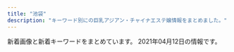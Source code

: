 ```yaml
---
title: "池袋"
description: "キーワード別にの巨乳アジアン・チャイナエステ嬢情報をまとめました。"
---
```


新着画像と新着キーワードをまとめています。
2021年04月12日の情報です。

<DmmAffiliateIns />
<KeywordTable
  shops={
    [
    {
        "url": "http://es-manzokudou.com/",
        "station": "JR\u6c60\u888b\u99c5\u6771\u53e3",
        "name": "\u6e80\u8db3\u5802",
        "img_links": [
            "http://es-manzokudou.com/images/index_19.jpg",
            "http://es-manzokudou.com/images/index_27.jpg",
            "http://es-manzokudou.com/images/index_04.jpg",
            "http://www.cmfm2.jp/images/over_thumb_l.png",
            "http://es-manzokudou.com/uploads/59a8a61377564fb64b48427e84e4243f.jpg",
            "http://es-manzokudou.com/images/info_04.png",
            "http://es-manzokudou.com/uploads/848e0db3804d1d3c823537204d67f5aa.jpg",
            "http://es-manzokudou.com/uploads/efbc511fca65f9baeae51ee52426cc0e.jpg",
            "http://es-manzokudou.com/uploads/0b1795e88117182a477ab05f88143541.jpg",
            "http://es-manzokudou.com/uploads/f66d763bd48ac5f51969e4311ac7af5c.jpg",
            "http://es-manzokudou.com/uploads/356177edff3d3b7efc4a77022debc8aa.jpg",
            "http://es-manzokudou.com/images/index_03.jpg",
            "http://es-manzokudou.com/uploads/0796672f7c59948334658998a3c55cdb.jpg",
            "http://es-manzokudou.com/images/index_30.jpg",
            "http://es-manzokudou.com/images/info_07.png",
            "http://es-manzokudou.com/images/index_11.jpg",
            "http://es-manzokudou.com/images/index_09.jpg",
            "http://es-manzokudou.com/images/service_10.jpg",
            "http://es-manzokudou.com/uploads/36735dc9d436a790f344c57635a3a44f.jpg",
            "http://es-manzokudou.com/uploads/dedff2c11ab7aaa841a9cf2747a8406c.jpg",
            "http://es-manzokudou.com/images/index_28.jpg",
            "http://es-manzokudou.com/images/interior_09.jpg",
            "http://es-manzokudou.com/uploads/9f77b9b12f9cf11fcb013974ba368064.jpg",
            "http://es-manzokudou.com/images/index_02.jpg",
            "http://es-manzokudou.com/images/girls_11.jpg",
            "http://es-manzokudou.com/images/girls_09.jpg",
            "http://es-manzokudou.com/uploads/ce9c20b274548d8d7fc88ffba3feb6b8.jpg",
            "http://es-manzokudou.com/images/index_15.jpg",
            "http://es-manzokudou.com/uploads/6d01aeb80d9d599f91829439c8d1cce9.jpg",
            "http://es-manzokudou.com/uploads/d71f74498ca17396d022ba9a4df966f3.jpg",
            "http://es-manzokudou.com/uploads/b7f36d45469210b381ecb79a0e05a347.jpg",
            "http://es-manzokudou.com/uploads/88aa8f906b0332cb40ad4429c8e7b758.jpg",
            "http://es-manzokudou.com/uploads/8a1fb58d0b110680c2356994ca8efb25.jpg",
            "http://es-manzokudou.com/uploads/da9811a4171f2ec42d7c9a8567e79d8c.jpg",
            "http://es-manzokudou.com/images/info_02.png",
            "http://es-manzokudou.com/images/info_05.png",
            "http://es-manzokudou.com/images/index_16.jpg",
            "http://es-manzokudou.com/images/index_06.jpg",
            "http://es-manzokudou.com/uploads/de54f16df04e0df8ae07ab990b8c9fd2.jpg",
            "http://es-manzokudou.com/uploads/0d826c16062de1388c242e2f77eb7cd6.jpg",
            "http://es-manzokudou.com/uploads/d0fdd8f6b16eaf7d5013c7d285fed2e3.jpg",
            "http://es-manzokudou.com/images/interior_10.jpg",
            "http://es-manzokudou.com/images/index_22.jpg",
            "http://es-manzokudou.com/images/index_07.jpg",
            "http://es-manzokudou.com/uploads/b3126b220ec550d17cf3d4ceaa0d5f91.jpg",
            "http://es-manzokudou.com/images/index_31.jpg",
            "http://es-manzokudou.com/uploads/801bf12e5eb5d7775a0d06c4314059a8.jpg",
            "http://es-manzokudou.com/uploads/c92c85411d427aeda4e82379f413bfc5.jpg",
            "http://es-manzokudou.com/uploads/200f500725d3f15233d981ad9b5e6b9a.jpg",
            "http://es-manzokudou.com/uploads/6eeb47bf176bb33d310cc4b85e6877cd.jpg",
            "http://es-manzokudou.com/images/index_21.jpg",
            "http://es-manzokudou.com/images/link_09.jpg",
            "http://es-manzokudou.com/images/index_17.jpg",
            "http://es-manzokudou.com/images/index_29.jpg",
            "http://es-manzokudou.com/images/index_14.jpg",
            "http://es-manzokudou.com/images/index_23.jpg",
            "http://es-manzokudou.com/images/index_24.jpg",
            "http://es-manzokudou.com/images/index_13.jpg",
            "http://es-manzokudou.com/uploads/8ec0af3b4889c07ab76ccbed51b2b813.jpg",
            "http://es-manzokudou.com/uploads/1e5aff376576a255098bc7597386a028.jpg",
            "http://es-manzokudou.com/uploads/62c2e989f1be95fc8e01be85b464d514.jpg",
            "http://es-manzokudou.com/uploads/209ba11412c2c128b5dfbdb8cfef6faa.jpg",
            "http://es-manzokudou.com/uploads/7b043aa15c9a9920550a2b92ec6be546.jpg",
            "http://es-manzokudou.com/images/index_05.jpg",
            "http://es-manzokudou.com/images/info_09.png",
            "http://es-manzokudou.com/uploads/d89fe15ae91cbe6757df76651ba2bafb.jpg",
            "http://es-manzokudou.com/uploads/e29aa67ee54566513e4e34114bfdc7b9.jpg",
            "http://es-manzokudou.com/uploads/40fc21d31595f51aaf89793b1f68617b.jpg",
            "http://es-manzokudou.com/uploads/33e3f16ac4ad0cce4991bcbf73f4ed57.jpg",
            "http://es-manzokudou.com/uploads/4638ddb6f986a671b148647ba616100a.jpg",
            "http://es-manzokudou.com/uploads/e0558d7d118d3983ed620237423a6a17.jpg",
            "http://es-manzokudou.com/uploads/c7f77c3ead6ef13dab668a39ed78609c.jpg",
            "http://es-manzokudou.com/uploads/4a9bc6863322924a09070162269c7415.jpg",
            "http://es-manzokudou.com/images/index_08.jpg",
            "http://es-manzokudou.com/uploads/7284e4ffc051cbb8c074a8c30390ce68.jpg",
            "http://es-manzokudou.com/uploads/13ab049cc45dea80b43d33b6b7108f00.jpg",
            "http://es-manzokudou.com/images/info_01.png",
            "http://es-manzokudou.com/images/service_09.jpg",
            "http://es-manzokudou.com/images/index_01.jpg",
            "http://es-manzokudou.com/uploads/275d5f397baa63db8424c86d5d6237cf.jpg"
        ],
        "keywords": {
            "D": 7,
            "87": 8,
            "86": 7,
            "84": 1,
            "C": 10,
            "88": 2
        }
    },
    {
        "url": "http://es-hana.work/",
        "name": "\u82b1\u6c34\u6728",
        "img_links": [
            "http://es-hana.work/staff/yui.jpg",
            "http://es-hana.work/img/rina1.jpg",
            "http://es-hana.work/staff/yuna.jpg",
            "http://es-hana.work/images/6.jpg",
            "http://es-hana.work/img/yui1.jpg",
            "http://es-hana.work/img/miki1.jpg",
            "http://es-hana.work/images/sys1.jpg",
            "http://es-hana.work/images/5.jpg",
            "http://es-hana.work/img/nana1.jpg",
            "http://es-hana.work/images/2.jpg",
            "http://es-hana.work/staff/miki.jpg",
            "http://es-hana.work/images/ac2.jpg",
            "http://es-hana.work/images/ac1.jpg",
            "http://es-hana.work/images/interior_t.jpg",
            "http://es-hana.work/images/head.jpg",
            "http://es-hana.work/images/1.jpg",
            "http://es-hana.work/images/news.jpg",
            "http://es-hana.work/staff/haruka.jpg",
            "http://es-hana.work/staff/nana.jpg",
            "http://es-hana.work/images/3.jpg",
            "http://es-hana.work/img/haruka1.jpg",
            "http://es-hana.work/images/7.jpg",
            "http://es-hana.work/images/int.jpg",
            "http://es-hana.work/images/sys2.jpg",
            "http://es-hana.work/img/aya1.jpg",
            "http://es-hana.work/staff/rina.jpg",
            "http://es-hana.work/img/ai1.jpg",
            "http://es-hana.work/images/tg.jpg",
            "http://es-hana.work/images/staff_t.jpg",
            "http://es-hana.work/images/line.jpg",
            "http://es-hana.work/staff/aya.jpg",
            "http://es-hana.work/images/8.jpg",
            "http://es-hana.work/staff/ai.jpg"
        ],
        "keywords": {},
        "station": "JR\u6c60\u888b\u99c5\u897f\u53e3(\u5317)"
    },
    {
        "station": "JR\u6c60\u888b\u99c5\u897f\u53e3",
        "img_links": [
            "http://koi.este.work/2/uploadimg/1577672563.jpg",
            "http://koi.este.work/t1.jpg",
            "http://koi.este.work/t3.jpg",
            "http://koi.este.work/tennai4.jpg",
            "http://momipara.jp/img/link/momi88.jpg",
            "http://koi.este.work/top.jpg",
            "http://koi.este.work/2/uploadimg/1601879728.jpg",
            "http://koi.este.work/tennai3.jpg",
            "http://koi.este.work/tennai.png",
            "http://koi.este.work/mens-esthe.png",
            "http://koi.este.work/b_girl.png",
            "http://koi.este.work/2/uploadimg/1579481243.jpg",
            "http://koi.este.work/tennai2.jpg",
            "http://koi.este.work/b_news.png",
            "http://koi.este.work/up_5_3_0.jpg",
            "http://koi.este.work/2/uploadimg/1565558725.jpg"
        ],
        "url": "http://koi.este.work/",
        "keywords": {
            "85": 6,
            "C": 12,
            "83": 18,
            "86": 6,
            "D": 18
        },
        "name": "\u604b"
    },
    {
        "url": "http://ccgirl.work/",
        "station": "JR\u6c60\u888b\u99c5\u6771\u53e3",
        "keywords": {
            "86": 30,
            "84": 53,
            "D": 30,
            "85": 16,
            "C": 65
        },
        "name": "\u73ca\u745a\u6d77\u5cb8",
        "img_links": [
            "http://ccgirl.work/img/bana03.jpg",
            "http://www.ccgirl.work/img/contentsbottom.png",
            "http://ccgirl.work/staff/aya1.jpg",
            "http://www.ccgirl.work/staff/aya1.jpg",
            "http://www.ccgirl.work/img/s/s_qa.png",
            "http://ccgirl.work/staff/riri1.jpg",
            "http://www.ccgirl.work/img/bana03.jpg",
            "http://www.ccgirl.work/staff/koko1.jpg",
            "http://ccgirl.work/staff/kayuri1.jpg",
            "http://www.ccgirl.work/staff/riri1.jpg",
            "http://ccgirl.work/img/contentsbottom.png",
            "http://ccgirl.work/img/bana02.jpg",
            "http://ccgirl.work/img/s/s_qa.png",
            "http://www.ccgirl.work/staff/hana1.jpg",
            "http://ccgirl.work/staff/ai1.jpg",
            "http://www.ccgirl.work/img/icon/new.jpg",
            "http://ccgirl.work/img/icon/new.jpg",
            "http://ccgirl.work/staff/koko1.jpg",
            "http://www.ccgirl.work/staff/kayuri1.jpg",
            "http://www.ccgirl.work/img/bana02.jpg",
            "http://www.ccgirl.work/staff/ai1.jpg",
            "http://ccgirl.work/img/interior.jpg",
            "http://ccgirl.work/staff/hana1.jpg"
        ]
    },
    {
        "keywords": {},
        "name": "\u6e80\u6708\u5802",
        "url": "http://mangetsudou.tyo.cm/",
        "station": "JR\u6c60\u888b\u99c5\u897f\u53e3",
        "img_links": []
    },
    {
        "keywords": {
            "82": 111,
            "C": 273,
            "84": 162,
            "D": 162,
            "83": 108,
            "85": 99
        },
        "station": "JR\u6c60\u888b\u99c5\u897f\u53e3(\u5317)",
        "img_links": [
            "https://honeybee2.com/images_staff/168/111319171076.jpg",
            "https://honeybee2.com/images/icon_ranking_05.png",
            "https://honeybee2.com/images/icon_ranking_01.png",
            "https://honeybee2.com/images/img_info_01.png",
            "https://honeybee2.com/images/img_gallery_06.png",
            "https://honeybee2.com/images_staff/134/041314164177.jpg",
            "https://honeybee2.com/images_staff/150/091116274617.jpg",
            "https://honeybee2.com/images_staff/111/070714174922.jpg",
            "https://honeybee2.com/images/img_gallery_04.png",
            "https://honeybee2.com/images_staff/111/070714141435.jpg",
            "https://honeybee2.com/images_staff/154/040422313298.jpg",
            "https://honeybee2.com/images/icon_ranking_03.png",
            "https://honeybee2.com/images/bnr_468_60.jpg",
            "https://honeybee2.com/images/bnr_200_40.jpg",
            "https://honeybee2.com/images/vis_profileframe.png",
            "https://honeybee2.com/images/no_image.jpg",
            "https://honeybee2.com/images_staff/142/060611173967.jpg",
            "https://honeybee2.com/images/bnr_side_concept.png",
            "https://honeybee2.com/images/btn_next.png",
            "https://honeybee2.com/images/bnr_160_45.jpg",
            "https://honeybee2.com/images/bnr_88_31.jpg",
            "https://honeybee2.com/images_staff/117/082320544428.jpg",
            "https://honeybee2.com/images_staff/142/060611265633.jpg",
            "https://honeybee2.com/images_staff/168/111318504622.jpg",
            "https://honeybee2.com/images_staff/136/041522461779.jpg",
            "https://honeybee2.com/images/img_gallery_02.png",
            "https://honeybee2.com/images_staff/99/110211050217.jpg",
            "https://honeybee2.com/images_staff/134/041314054720.jpg",
            "https://honeybee2.com/images_staff/60/032207115986.jpg",
            "https://honeybee2.com/images/img_gallery_05.png",
            "https://honeybee2.com/images/btn_back.png",
            "https://honeybee2.com/images_staff/136/041523165620.jpg",
            "https://honeybee2.com/images/img_info.png",
            "https://honeybee2.com/images/img_info_02.png",
            "https://honeybee2.com/images/icon_ranking_04.png",
            "https://honeybee2.com/images_staff/154/040422342043.jpg",
            "https://honeybee2.com/images/pagetop_off.png",
            "https://honeybee2.com/images_staff/117/082321050834.jpg",
            "https://honeybee2.com/images/img_gallery_03.png",
            "https://honeybee2.com/images/vis_castframe_01.png",
            "https://honeybee2.com/images_staff/60/032207120681.jpg",
            "https://honeybee2.com/images/img_gallery_01.png",
            "https://honeybee2.com/images/img_info_03.png",
            "https://honeybee2.com/images/bnr_side_card.png",
            "https://honeybee2.com/images_staff/99/011420365888.jpg",
            "https://honeybee2.com/images_staff/150/091115052227.jpg"
        ],
        "url": "https://honeybee2.com/",
        "name": "\u30cf\u30cb\u30fc\u30d3\u30fc"
    },
    {
        "img_links": [
            "http://monaliza.xyz/images/index_c1.jpg",
            "http://monaliza.xyz/images/r01.jpg",
            "http://monaliza.xyz/images/index_c3.jpg",
            "http://monaliza.xyz/images/g6.jpg",
            "http://monaliza.xyz/images/aoyi.jpg",
            "http://monaliza.xyz/images/r03.jpg",
            "http://monaliza.xyz/images/g7.jpg",
            "http://monaliza.xyz/images/g4.jpg",
            "http://monaliza.xyz/images/r04.jpg",
            "http://monaliza.xyz/images/yuki.jpg",
            "http://monaliza.xyz/images/gallery_image01b.jpg",
            "http://monaliza.xyz/images/r02.jpg",
            "http://monaliza.xyz/images/index_c2.jpg",
            "http://monaliza.xyz/images/top.jpg",
            "http://monaliza.xyz/images/mobile.jpg"
        ],
        "name": "MONA\u30fbLIZA \u30e2\u30ca\u30fb\u30ea\u30b6",
        "station": "JR\u6c60\u888b\u99c5\u897f\u53e3",
        "url": "http://monaliza.xyz/",
        "keywords": {
            "C": 8
        }
    },
    {
        "img_links": [
            "http://manian-ikebukuro.com/image/cast/cast_69_1_s.jpg",
            "http://manian-ikebukuro.com/img/tel.png",
            "http://manian-ikebukuro.com/img/news1.png",
            "http://manian-ikebukuro.com/image/cast/cast_74_1_s.jpg",
            "http://manian-ikebukuro.com/image/cast/cast_47_1_l.jpg",
            "http://manian-ikebukuro.com/image/cast/cast_70_2_l.jpg",
            "http://manian-ikebukuro.com/image/cast/cast_71_1_l.jpg",
            "http://manian-ikebukuro.com/img/bar_staff.png",
            "http://manian-ikebukuro.com/image/cast/cast_71_1_s.jpg",
            "http://manian-ikebukuro.com/image/cast/cast_47_2_l.jpg",
            "http://manian-ikebukuro.com/image/cast/cast_6_2_l.jpg",
            "http://manian-ikebukuro.com/image/cast/cast_75_1_s.jpg",
            "http://manian-ikebukuro.com/image/cast/cast_77_1_s.jpg",
            "http://manian-ikebukuro.com/image/cast/cast_2_1_l.jpg",
            "http://manian-ikebukuro.com/image/cast/cast_6_1_l.jpg",
            "http://manian-ikebukuro.com/sp/img/tel.png",
            "http://manian-ikebukuro.com/image/cast/cast_74_2_l.jpg",
            "http://manian-ikebukuro.com/image/cast/cast_75_1_l.jpg",
            "http://manian-ikebukuro.com/image/cast/cast_6_1_s.jpg",
            "http://manian-ikebukuro.com/image/cast/cast_75_2_l.jpg",
            "http://manian-ikebukuro.com/image/cast/cast_74_1_l.jpg",
            "http://manian-ikebukuro.com/img/pickupGirl.png",
            "http://manian-ikebukuro.com/image/cast/cast_68_1_s.jpg",
            "http://manian-ikebukuro.com/img/bar_profile.png",
            "http://manian-ikebukuro.com/image/cast/cast_2_1_s.jpg",
            "http://manian-ikebukuro.com/image/cast/cast_64_2_l.jpg",
            "http://manian-ikebukuro.com/img/news3.png",
            "http://manian-ikebukuro.com/image/cast/cast_70_1_s.jpg",
            "http://manian-ikebukuro.com/image/cast/cast_80_2_l.jpg",
            "http://manian-ikebukuro.com/image/cast/cast_70_1_l.jpg",
            "http://manian-ikebukuro.com/image/cast/cast_71_2_l.jpg",
            "http://manian-ikebukuro.com/image/cast/cast_64_1_l.jpg",
            "http://manian-ikebukuro.com/image/cast/cast_80_1_l.jpg",
            "http://manian-ikebukuro.com/img/line1.jpg",
            "http://manian-ikebukuro.com/image/cast/cast_47_1_s.jpg",
            "http://manian-ikebukuro.com/img/QRcode.png",
            "http://manian-ikebukuro.com/image/cast/cast_63_1_s.jpg",
            "http://manian-ikebukuro.com/image/cast/cast_64_1_s.jpg",
            "http://manian-ikebukuro.com/image/cast/cast_2_2_l.jpg",
            "http://manian-ikebukuro.com/image/cast/cast_77_1_l.jpg",
            "http://manian-ikebukuro.com/image/cast/10x10.jpg",
            "http://manian-ikebukuro.com/img/spSite.jpg",
            "http://manian-ikebukuro.com/img/header0.jpg",
            "http://manian-ikebukuro.com/image/cast/cast_63_1_l.jpg",
            "http://manian-ikebukuro.com/image/cast/cast_73_1_s.jpg",
            "http://manian-ikebukuro.com/image/cast/cast_77_2_l.jpg",
            "http://manian-ikebukuro.com/image/cast/cast_80_1_s.jpg",
            "http://manian-ikebukuro.com/image/cast/cast_67_1_s.jpg"
        ],
        "url": "http://manian-ikebukuro.com/",
        "station": "JR\u6c60\u888b\u99c5\u6771\u53e3",
        "keywords": {},
        "name": "\u6d17\u4f53\u30de\u30cb\u30a2"
    },
    {
        "img_links": [
            "http://tsukinokoi.com/images/event/2020/m04.png",
            "http://tsukinokoi.com/images/bar_top.png",
            "http://tsukinokoi.com/img/staff/148256052554824000.jpg",
            "http://tsukinokoi.com/img/staff/155818741107218300.jpg",
            "http://tsukinokoi.com/img/staff/148586605222864500.jpg",
            "http://tsukinokoi.com/img/staff/153079932824200700.jpg",
            "http://tsukinokoi.com/img/staff/151584629124140300.jpg",
            "http://tsukinokoi.com/images/bar_gallery.png",
            "http://tsukinokoi.com/img/staff/160622584020640000.jpg",
            "http://tsukinokoi.com/img/staff/148586605226742500.jpg",
            "http://tsukinokoi.com/images/news3.png",
            "http://tsukinokoi.com/img/staff/155204782386136400.jpg",
            "http://tsukinokoi.com/img/staff/155611310658540500.jpg",
            "http://tsukinokoi.com/img/staff/152008703796356600.jpg",
            "http://tsukinokoi.com/img/staff/142919725579809100.png",
            "http://tsukinokoi.com/images/pickupGirl2014.png",
            "http://tsukinokoi.com/images/news1.png",
            "http://tsukinokoi.com/img/staff/154673852166026500.jpg",
            "http://tsukinokoi.com/images/bar_staff.png",
            "http://tsukinokoi.com/images/QRcode.png",
            "http://tsukinokoi.com/img/staff/144652745411466600.jpg",
            "http://tsukinokoi.com/img/staff/148073918839938900.jpg"
        ],
        "keywords": {
            "\u30bb\u30af\u30b7\u30fc": 1
        },
        "name": "\u6708\u306e\u604b",
        "url": "http://tsukinokoi.com/",
        "station": "JR\u6c60\u888b\u99c5\u897f\u53e3"
    },
    {
        "name": "AromaAngels\uff5e\u6c60\u888b\u30a2\u30ed\u30de\u30a8\u30f3\u30b8\u30a7\u30eb\u30ba\uff5e",
        "keywords": {
            "C": 44,
            "D": 15,
            "85": 10,
            "83": 1,
            "87": 5,
            "E": 2,
            "88": 6,
            "86": 5
        },
        "url": "https://www.aroma-angels.net/",
        "station": "JR\u6c60\u888b\u99c5\u897f\u53e3",
        "img_links": [
            "https://www.aroma-angels.net/images/ml_11_1_446.jpg",
            "https://www.aroma-angels.net/images/ml_11_1_1272.jpg",
            "https://www.aroma-angels.net/images/ml_11_1_144.jpg",
            "https://www.aroma-angels.net/images/link/link_27.jpg",
            "https://www.aroma-angels.net/images/mt_10_1_505.jpg",
            "https://www.aroma-angels.net/images/mc_1_1_506.jpg",
            "https://www.aroma-angels.net/images/up_5_19_0.jpg",
            "https://www.aroma-angels.net/images/ml_11_1_882.jpg",
            "https://www.aroma-angels.net/images/up_5_7_0.jpg",
            "https://www.aroma-angels.net/images/mc_1_1_1092.jpg",
            "https://www.aroma-angels.net/images/ml_11_1_1092.jpg",
            "https://www.aroma-angels.net/images/mc_1_1_1698.jpeg",
            "https://www.aroma-angels.net/images/ml_11_1_208.jpg",
            "https://www.aroma-angels.net/asset/img/top.jpg",
            "https://www.aroma-angels.net/images/ml_11_1_1064.jpg",
            "https://www.aroma-angels.net/images/ml_11_1_241.jpg",
            "https://www.aroma-angels.net/images/link/link_19.jpg",
            "https://estama.jp/assets_new/default/pc/img/page/link/estama_200_40.png",
            "https://www.aroma-angels.net/images/up_5_6_0.jpg",
            "https://www.aroma-angels.net/images/up_5_9_0.jpg",
            "https://www.aroma-angels.net/images/mt_10_1_144.jpg",
            "https://www.aroma-angels.net/images/up_5_14_0.jpg",
            "https://www.aroma-angels.net/images/ml_11_1_314.jpg",
            "https://www.aroma-angels.net/images/up_5_13_0.jpg",
            "https://www.aroma-angels.net/images/ml_11_1_240.jpg",
            "https://www.aroma-angels.net/images/mt_10_1_105.jpg",
            "https://www.aroma-angels.net/images/link/link_34.jpg",
            "https://www.aroma-angels.net/images/ml_11_1_505.jpg",
            "https://www.aroma-angels.net/images/mc_1_1_507.jpg",
            "https://www.aroma-angels.net/images/ml_11_1_445.jpg",
            "https://www.aroma-angels.net/images/mt_10_1_506.jpg",
            "https://www.aroma-angels.net/images/up_5_12_0.jpg",
            "https://www.aroma-angels.net/images/mc_1_1_882.jpg",
            "https://www.aroma-angels.net/images/up_5_5_0.jpg",
            "https://www.aroma-angels.net/images/mc_1_1_505.jpg",
            "https://www.aroma-angels.net/asset/img/spacer300x450.png",
            "https://www.aroma-angels.net/images/up_5_15_0.jpg",
            "https://www.aroma-angels.net/images/up_5_18_0.jpg",
            "https://www.aroma-angels.net/images/mt_10_1_508.jpg",
            "https://www.aroma-angels.net/images/ml_11_1_1285.jpg",
            "https://www.aroma-angels.net/images/ml_11_1_507.jpg",
            "https://www.aroma-angels.net/images/mc_1_1_105.jpg",
            "https://www.aroma-angels.net/images/up_5_10_0.jpg",
            "https://www.aroma-angels.net/images/ml_11_1_960.jpg",
            "https://www.aroma-angels.net/images/ml_11_1_268.jpg",
            "https://www.aroma-angels.net/images/mc_1_2_144.jpg",
            "https://www.aroma-angels.net/images/mc_1_2_1092.jpg",
            "https://www.aroma-angels.net/images/mc_1_1_960.jpg",
            "https://www.aroma-angels.net/images/mc_1_1_144.jpg",
            "https://www.aroma-angels.net/images/link/link_15.jpg",
            "https://www.aroma-angels.net/images/up_5_8_0.jpg",
            "https://www.aroma-angels.net/images/ml_11_1_508.jpg",
            "https://www.aroma-angels.net/images/mc_1_2_445.jpg",
            "https://www.aroma-angels.net/images/ml_11_1_506.jpg",
            "https://www.aroma-angels.net/images/mc_1_2_960.jpg",
            "https://www.aroma-angels.net/images/up_5_23_0.jpg",
            "https://www.aroma-angels.net/images/ml_11_1_2202.jpg",
            "https://www.aroma-angels.net/images/ml_11_1_1411.jpg",
            "https://www.aroma-angels.net/images/up_5_17_0.jpg",
            "https://www.aroma-angels.net/images/mc_1_1_445.jpg",
            "https://www.aroma-angels.net/images/link/link_31.jpg",
            "https://www.aroma-angels.net/images/mc_1_1_1272.jpg",
            "https://www.aroma-angels.net/images/mc_1_1_446.jpg",
            "https://www.aroma-angels.net/images/up_5_22_0.jpg",
            "https://www.aroma-angels.net/asset/img/spacer_gallery.png",
            "https://menlog.net/link/menlog20040.jpg",
            "https://www.aroma-angels.net/asset/img/top2.jpg",
            "https://www.aroma-angels.net/images/ml_11_1_1338.jpg",
            "https://www.aroma-angels.net/images/mc_1_1_508.jpg",
            "https://www.aroma-angels.net/images/mc_1_2_105.jpg",
            "https://www.aroma-angels.net/images/ml_11_1_1698.jpeg",
            "https://www.aroma-angels.net/images/mt_10_1_446.jpg",
            "https://www.aroma-angels.net/images/ml_11_1_105.jpg",
            "https://www.aroma-angels.net/images/ml_11_1_425.jpg",
            "https://www.aroma-angels.net/images/up_5_26_0.jpg",
            "https://www.aroma-angels.net/images/up_5_27_0.jpg",
            "https://www.aroma-angels.net/images/up_5_11_0.jpeg",
            "https://www.aroma-angels.net/images/up_5_25_0.jpg",
            "https://www.aroma-angels.net/images/ml_11_1_239.jpg",
            "https://www.aroma-angels.net/asset/img/spacer900x360.png"
        ]
    },
    {
        "url": "http://esthe-treat.com/",
        "name": "\u53f0\u6e7e\u5e78\u904b\u30ea\u30e9\u30af\u30bc\u30fc\u30b7\u30e7\u30f3",
        "station": "JR\u6c60\u888b\u99c5\u897f\u53e3",
        "img_links": [
            "http://esthe-treat.com/img/add.jpg",
            "http://esthe-treat.com/img/pic.jpg",
            "http://esthe-treat.com/staff/yuyu/01.jpg",
            "http://esthe-treat.com/img/info.jpg",
            "http://esthe-treat.com/img/t-r.jpg",
            "http://esthe-treat.com/img/cam.jpg",
            "http://esthe-treat.com/staff/rena/01.jpg",
            "http://esthe-treat.com/staff/natumi/01.jpg",
            "http://esthe-treat.com/img/botton.jpg",
            "http://esthe-treat.com/img/t-o.jpg",
            "http://esthe-treat.com/img/sys1.png",
            "http://esthe-treat.com/img/adrs.jpg",
            "http://esthe-treat.com/img/tel.jpg",
            "http://esthe-treat.com/staff/ami/01.jpg",
            "http://esthe-treat.com/img/sys2.png",
            "http://esthe-treat.com/img/tit.jpg",
            "http://esthe-treat.com/img/pc.jpg",
            "http://esthe-treat.com/img/t-s.jpg",
            "http://esthe-treat.com/staff/mari/01.jpg",
            "http://esthe-treat.com/img/sysetc.png",
            "http://esthe-treat.com/img/t-a.jpg",
            "http://esthe-treat.com/img/t-t.jpg"
        ],
        "keywords": {}
    },
    {
        "name": "\u30b9\u30de\u30a4\u30eb",
        "station": "JR\u6c60\u888b\u99c5\u6771\u53e3",
        "url": "http://iris.iest.info/",
        "img_links": [],
        "keywords": {}
    },
    {
        "img_links": [
            "http://salon-arm.com/pic/head.png",
            "http://salon-arm.com/staff/yuuka/01mb.jpg",
            "http://salon-arm.com/staff/saya/01.jpg",
            "http://salon-arm.com/staff/ichigo/01mb.jpg",
            "http://salon-arm.com/staff/midori/01.jpg",
            "http://salon-arm.com/pic/top.png",
            "http://salon-arm.com/staff/ichigo/01.jpg",
            "http://salon-arm.com/staff/nana/01.jpg",
            "http://salon-arm.com/staff/emi/01.jpg",
            "http://salon-arm.com/i/files/homeimg.jpg",
            "http://salon-arm.com/staff/kaori/01mb.jpg",
            "http://salon-arm.com/staff/emi/01mb.jpg",
            "http://salon-arm.com/staff/saya/01mb.jpg",
            "http://salon-arm.com/img/ttl_mobile.png",
            "http://salon-arm.com/staff/reina/01mb.jpg",
            "http://salon-arm.com/img/ttl_concept.png",
            "http://salon-arm.com/staff/reina/01.jpg",
            "http://salon-arm.com/staff/nana/01mb.jpg",
            "http://salon-arm.com/img/ttl_staff.png",
            "http://salon-arm.com/staff/mai/01.jpg",
            "http://salon-arm.com/staff/ringo/01mb.jpg",
            "http://salon-arm.com/staff/yuuka/01.jpg",
            "http://salon-arm.com/staff/kaori/01.jpg",
            "http://salon-arm.com/staff/mai/01mb.jpg",
            "http://salon-arm.com/staff/midori/01mb.jpg",
            "http://salon-arm.com/staff/rika/01mb.jpg",
            "http://salon-arm.com/staff/rika/01.jpg",
            "http://salon-arm.com/img/ttl_tnew.png",
            "http://salon-arm.com/staff/ai/01mb.jpg",
            "http://salon-arm.com/img/ttl_line.png",
            "http://salon-arm.com/staff/ringo/01.jpg",
            "http://salon-arm.com/img/att.jpg",
            "http://salon-arm.com/staff/ai/01.jpg"
        ],
        "url": "http://salon-arm.com/",
        "station": "JR\u6c60\u888b\u99c5\u897f\u53e3",
        "keywords": {
            "C": 21
        },
        "name": "\u30a2\u30ed\u30de\u30ed\u30de\u30f3\u30b9"
    },
    {
        "station": "JR\u6c60\u888b\u99c5\u897f\u53e3(\u5317)",
        "keywords": {
            "E": 3,
            "87": 8,
            "D": 11,
            "C": 29,
            "86": 17
        },
        "img_links": [
            "http://www.yurari-massage.work/img/sta22.jpg",
            "http://www.yurari-massage.work/img/nos.jpg",
            "http://www.yurari-massage.work/img/st021.jpg",
            "http://www.yurari-massage.work/img/m2.jpg",
            "http://www.yurari-massage.work/img/sta28.jpg",
            "http://www.yurari-massage.work/img/m50.jpg",
            "http://www.yurari-massage.work/img/st17.jpg",
            "http://www.yurari-massage.work/img/st25.jpg",
            "http://www.yurari-massage.work/img/st027.jpg",
            "http://www.yurari-massage.work/img/m5.jpg",
            "http://www.yurari-massage.work/img/st026.jpg",
            "http://www.yurari-massage.work/img/st07.jpg",
            "http://www.yurari-massage.work/img/sta7.jpg",
            "http://www.yurari-massage.work/img/sta26.jpg",
            "http://www.yurari-massage.work/img/st11.jpg",
            "http://www.yurari-massage.work/img/m3.jpg",
            "http://www.yurari-massage.work/img/campian.jpg",
            "http://www.yurari-massage.work/img/sta27.jpg",
            "http://www.yurari-massage.work/img/st4.jpg",
            "http://www.yurari-massage.work/img/st19.jpg",
            "http://www.yurari-massage.work/img/sta25.jpg",
            "http://www.yurari-massage.work/img/st022.jpg",
            "http://www.yurari-massage.work/img/sta4.jpg",
            "http://www.yurari-massage.work/img/sta21.jpg",
            "http://www.yurari-massage.work/img/m40.jpg",
            "http://www.yurari-massage.work/img/mobile.png",
            "http://www.yurari-massage.work/img/m30.jpg",
            "http://www.yurari-massage.work/img/st27.jpg",
            "http://www.yurari-massage.work/img/m60.jpg",
            "http://www.yurari-massage.work/img/st22.jpg",
            "http://www.yurari-massage.work/img/m10.jpg",
            "http://www.yurari-massage.work/img/st28.jpg",
            "http://www.yurari-massage.work/img/head.jpg",
            "http://www.yurari-massage.work/img/r9.jpg",
            "http://www.yurari-massage.work/img/m20.jpg",
            "http://www.yurari-massage.work/img/m6.jpg",
            "http://www.yurari-massage.work/img/st7.jpg",
            "http://www.yurari-massage.work/img/st017.jpg",
            "http://www.yurari-massage.work/img/m1.jpg",
            "http://www.yurari-massage.work/img/m4.jpg",
            "http://www.yurari-massage.work/img/st21.jpg",
            "http://www.yurari-massage.work/img/st26.jpg"
        ],
        "name": "\u3086\u3089\u308a",
        "url": "http://www.yurari-massage.work/"
    },
    {
        "url": "https://www.relax-es.net/",
        "keywords": {
            "87": 17,
            "E": 61,
            "D": 43,
            "C": 34,
            "90": 11,
            "F": 25,
            "89": 46,
            "88": 55
        },
        "img_links": [
            "https://www.relax-es.net/img/bana05.jpg",
            "https://www.relax-es.net/img/icon/new.png",
            "https://www.relax-es.net/w160-p400/img/uploadfile/imgpc01608535915.jpg",
            "https://www.relax-es.net/w160-p400/img/uploadfile/imgpc01601601781.jpg",
            "https://www.relax-es.net/img/uploadfile/imgpc01601602761.jpg",
            "https://www.relax-es.net/img/uploadfile/imgpc01601942092.jpg",
            "https://www.relax-es.net/w90-p90/img/uploadfile/imgpc01608535826.jpg",
            "https://www.relax-es.net/w160-p400/img/uploadfile/imgpc01601602269.jpg",
            "https://www.relax-es.net/w200-p80/img/uploadfile/imgpc01601603008.jpg",
            "https://www.relax-es.net/w200-p300/img/uploadfile/imgpc01601942142.jpg",
            "https://www.relax-es.net/w160-p400/img/uploadfile/imgpc01601602890.jpg",
            "https://www.relax-es.net/img/uploadfile/imgpc01601942123.jpg",
            "https://www.relax-es.net/w200-p300/img/uploadfile/imgpc01601942123.jpg",
            "https://www.relax-es.net/w160-p400/img/uploadfile/imgpc01601942092.jpg",
            "https://www.relax-es.net/img/bana10.jpg",
            "https://www.relax-es.net/img/num4.png",
            "https://www.relax-es.net/w160-p400/img/uploadfile/imgpc01608535826.jpg",
            "https://www.relax-es.net/w160-p400/img/uploadfile/imgpc01601602188.jpg",
            "https://www.relax-es.net/img/num1.png",
            "https://www.relax-es.net/img/uploadfile/imgpc01608535783.jpg",
            "https://www.relax-es.net/w160-p400/img/uploadfile/imgpc01601942105.jpg",
            "https://www.relax-es.net/img/uploadfile/imgpc01601602970.jpg",
            "https://www.relax-es.net/w200-p300/img/uploadfile/imgpc01601602016.jpg",
            "https://www.relax-es.net/img/uploadfile/imgpc01608535915.jpg",
            "https://www.relax-es.net/w200-p300/img/uploadfile/imgpc01608535915.jpg",
            "https://www.relax-es.net/w160-p400/img/uploadfile/imgpc01601603008.jpg",
            "https://www.relax-es.net/w160-p400/img/uploadfile/imgpc01601602443.jpg",
            "https://www.relax-es.net/w300-p200/img/uploadfile/imgpc01601603008.jpg",
            "https://www.relax-es.net/w160-p400/img/uploadfile/imgpc01601942165.jpg",
            "https://www.relax-es.net/img/uploadfile/1601603998.png",
            "https://www.relax-es.net/img/area.jpg",
            "https://www.relax-es.net/img/uploadfile/imgpc01601602676.jpg",
            "https://www.relax-es.net/img/num5.png",
            "https://www.relax-es.net/w90-p90/img/uploadfile/imgpc01601602269.jpg",
            "https://www.relax-es.net/img/uploadfile/imgpc01608535826.jpg",
            "https://www.relax-es.net/img/syscard.png",
            "https://www.relax-es.net/img/uploadfile/img_1601600707.jpg",
            "https://www.relax-es.net/img/uploadfile/imgpc01601942105.jpg",
            "https://www.relax-es.net/w90-p90/img/uploadfile/imgpc01601942092.jpg",
            "https://www.relax-es.net/img/uploadfile/imgpc01601602403.jpg",
            "https://www.relax-es.net/w200-p300/img/uploadfile/imgpc01601602188.jpg",
            "https://www.relax-es.net/img/uploadfile/imgpc01608535716.jpg",
            "https://www.relax-es.net/img/uploadfile/imgpc01601942165.jpg",
            "https://www.relax-es.net/w160-p400/img/uploadfile/imgpc01601942142.jpg",
            "https://www.relax-es.net/w200-p300/img/uploadfile/imgpc01601601781.jpg",
            "https://www.relax-es.net/img/kantan.jpg",
            "https://www.relax-es.net/w200-p300/img/uploadfile/imgpc01601602890.jpg",
            "https://www.relax-es.net/img/companioncoment.png",
            "https://www.relax-es.net/img/num3.png",
            "https://www.relax-es.net/w200-p300/img/uploadfile/imgpc01601942092.jpg",
            "https://www.relax-es.net/img/uploadfile/imgpc01601602188.jpg",
            "https://www.relax-es.net/img/uploadfile/imgpc01601602016.jpg",
            "https://www.relax-es.net/w90-p90/img/uploadfile/imgpc01601602403.jpg",
            "https://www.relax-es.net/w160-p400/img/uploadfile/imgpc01601602326.jpg",
            "https://www.relax-es.net/w200-p300/img/uploadfile/imgpc01608535783.jpg",
            "https://www.relax-es.net/img/uploadfile/imgpc01601602890.jpg",
            "https://www.relax-es.net/img/uploadfile/imgpc01601942142.jpg",
            "https://www.relax-es.net/w160-p400/img/uploadfile/imgpc01601602676.jpg",
            "https://www.relax-es.net/w200-p300/img/uploadfile/imgpc01601602403.jpg",
            "https://www.relax-es.net/img/bana04.jpg",
            "https://www.relax-es.net/w160-p400/img/uploadfile/imgpc01608535716.jpg",
            "https://www.relax-es.net/img/uploadfile/imgpc01601602269.jpg",
            "https://www.relax-es.net/w90-p90/img/uploadfile/imgpc01601602970.jpg",
            "https://www.relax-es.net/img/uploadfile/imgpc01601602443.jpg",
            "https://www.relax-es.net/w200-p300/img/uploadfile/imgpc01601602676.jpg",
            "https://www.relax-es.net/w160-p400/img/uploadfile/imgpc01601942123.jpg",
            "https://www.relax-es.net/img/bana07.jpg",
            "https://www.relax-es.net/img/uploadfile/imgpc01601601975.jpg",
            "https://www.relax-es.net/w90-p90/img/uploadfile/imgpc01601942165.jpg",
            "https://www.relax-es.net/img/bana02.jpg",
            "https://www.relax-es.net/img/bana03.jpg",
            "https://www.relax-es.net/w160-p400/img/uploadfile/imgpc01601602761.jpg",
            "https://www.relax-es.net/img/uploadfile/imgpc01601603008.jpg",
            "https://www.relax-es.net/img/uploadfile/img_1601600792.jpg",
            "https://www.relax-es.net/w160-p400/img/uploadfile/imgpc01608535783.jpg",
            "https://www.relax-es.net/w200-p300/img/uploadfile/imgpc01608535826.jpg",
            "https://www.relax-es.net/img/num2.png",
            "https://www.relax-es.net/img/bana01.jpg",
            "https://www.relax-es.net/w160-p400/img/uploadfile/imgpc01601601975.jpg",
            "https://www.relax-es.net/w160-p400/img/uploadfile/imgpc01601602403.jpg",
            "https://www.relax-es.net/img/shop.jpg",
            "https://www.relax-es.net/w160-p400/img/uploadfile/imgpc01601602970.jpg",
            "https://www.relax-es.net/img/uploadfile/imgpc01601601781.jpg",
            "https://www.relax-es.net/w160-p400/img/uploadfile/imgpc01601602016.jpg"
        ],
        "station": "JR\u6c60\u888b\u99c5\u897f\u53e3(\u5317)",
        "name": "New RELAX TIME"
    },
    {
        "keywords": {
            "84": 2,
            "83": 3,
            "86": 1,
            "C": 21,
            "85": 2,
            "87": 3,
            "F": 1,
            "E": 2,
            "88": 2
        },
        "url": "http://awakoku.net/",
        "station": "JR\u6c60\u888b\u99c5\u897f\u53e3",
        "img_links": [
            "http://awakoku.net/girls/misaki1.jpg",
            "http://awakoku.net/girls/kana2.jpg",
            "http://awakoku.net/girls/yuri2.jpg",
            "http://awakoku.net/topics/img/9-1.jpg",
            "http://manpuku-web2.sakura.ne.jp/awakoku/image/header.jpg",
            "http://awakoku.net/image/pickup.jpg",
            "http://awakoku.net/girls/misaki2.jpg",
            "http://awakoku.net/girls/ami1.jpg",
            "http://awakoku.net/girls/yuri1.jpg",
            "http://awakoku.net/girls/mina1.jpg",
            "http://awakoku.net/girls/saki1.jpg",
            "http://awakoku.net/girls/nagisa2.jpg",
            "http://awakoku.net/girls/kana1.jpg",
            "http://awakoku.net/girls/yumi.jpg",
            "http://awakoku.net/girls/nana1.jpg",
            "http://awakoku.net/girls/mina2.jpg",
            "http://awakoku.net/girls/nana2.jpg",
            "http://awakoku.net/girls/hana1.jpg",
            "http://awakoku.net/girls/noimage.jpg",
            "http://awakoku.net/girls/aya1.jpg",
            "http://awakoku.net/girls/nagisa1.jpg",
            "http://awakoku.net/girls/hana2.jpg",
            "http://awakoku.net/girls/sakura1.jpg"
        ],
        "name": "\u30a2\u30ef\u56fd\u515a"
    },
    {
        "keywords": {
            "86": 3,
            "82": 2,
            "89": 3,
            "85": 10,
            "E": 1,
            "88": 1,
            "87": 1,
            "D": 4,
            "C": 20
        },
        "img_links": [
            "http://www.i-rlx.info/i/girl/02.jpg",
            "http://www.i-rlx.info/images/upload/thumb/3a57edcf235cfd8e.jpg",
            "http://www.i-rlx.info/images/upload/5f15caf7f272770f.jpg",
            "http://www.i-rlx.info/girl/05.jpg",
            "http://www.i-rlx.info/images/upload/19b76df66faf0b12.jpg",
            "http://www.i-rlx.info/images/upload/thumb/549fe7e03db1e8fc.jpg",
            "http://www.i-rlx.info/images/index_04.jpg",
            "http://www.i-rlx.info/images/index_27.jpg",
            "http://www.i-rlx.info/images/upload/thumb/bb2bfea87a6127cc.jpg",
            "http://www.i-rlx.info/images/03.jpg",
            "http://www.i-rlx.info/images/staff_16.jpg",
            "http://www.i-rlx.info/images/upload/c3c01fea3cdcaa08.jpg",
            "http://www.i-rlx.info/images/index_10.jpg",
            "http://www.i-rlx.info/images/index_19.jpg",
            "http://www.i-rlx.info/i/room/r01.jpg",
            "http://www.i-rlx.info/images/upload/9e42414005a99f48.jpg",
            "http://www.i-rlx.info/images/rec_16.jpg",
            "http://www.i-rlx.info/images/index_34.jpg",
            "http://www.i-rlx.info/images/upload/d9467bde93e01a59.jpg",
            "http://www.i-rlx.info/i/girl/03.jpg",
            "http://www.i-rlx.info/images/index_20.jpg",
            "http://www.i-rlx.info/images/index_24.jpg",
            "http://www.i-rlx.info/images/index_23.jpg",
            "http://www.i-rlx.info/i/girl/01.jpg",
            "http://www.i-rlx.info/images/index_33.jpg",
            "http://www.i-rlx.info/images/upload/thumb/dc8f1b616e622b2a.jpg",
            "http://www.i-rlx.info/images/upload/ac8e7ec3ac179feb.jpg",
            "http://www.i-rlx.info/images/index_36.jpg",
            "http://www.i-rlx.info/images/upload/bb2bfea87a6127cc.jpg",
            "http://www.i-rlx.info/girl/07.jpg",
            "http://www.i-rlx.info/images/upload/bb8a47bc98c64e87.jpg",
            "http://www.i-rlx.info/images/index_03.jpg",
            "http://www.i-rlx.info/images/upload/thumb/c3c01fea3cdcaa08.jpg",
            "http://www.i-rlx.info/images/index_17.jpg",
            "http://www.i-rlx.info/images/index_06.jpg",
            "http://www.i-rlx.info/images/upload/thumb/eeb5d9caa554018e.jpg",
            "http://www.i-rlx.info/images/index_12.jpg",
            "http://www.i-rlx.info/i/girl/04.jpg",
            "http://www.i-rlx.info/images/index_26.jpg",
            "http://www.i-rlx.info/images/index_14.jpg",
            "http://www.i-rlx.info/images/index_39.jpg",
            "http://www.i-rlx.info/images/index_21.jpg",
            "http://www.i-rlx.info/images/upload/22c78aefa047b678.jpg",
            "http://www.i-rlx.info/images/index_07.jpg",
            "http://www.i-rlx.info/images/index_35_01.jpg",
            "http://www.i-rlx.info/images/upload/888936484d714117.jpg",
            "http://www.i-rlx.info/images/index_11.jpg",
            "http://www.i-rlx.info/images/upload/549fe7e03db1e8fc.jpg",
            "http://www.i-rlx.info/images/upload/thumb/19b76df66faf0b12.jpg",
            "http://www.i-rlx.info/images/upload/thumb/888936484d714117.jpg",
            "http://www.i-rlx.info/images/upload/7b4c8b9d49e714ee.jpg",
            "http://www.i-rlx.info/images/index_28.jpg",
            "http://www.i-rlx.info/images/index_31.jpg",
            "http://www.i-rlx.info/images/index_02.jpg",
            "http://www.i-rlx.info/images/upload/7d800b2f3fde617b.jpg",
            "http://www.i-rlx.info/i/room/r04.jpg",
            "http://www.i-rlx.info/images/sub_21.jpg",
            "http://www.i-rlx.info/images/index_22.jpg",
            "http://www.i-rlx.info/girl/01.jpg",
            "http://www.i-rlx.info/girl/08.jpg",
            "http://www.i-rlx.info/images/index_18.jpg",
            "http://www.i-rlx.info/images/index_30.jpg",
            "http://www.i-rlx.info/images/upload/bc0752fe4e53b8c6.jpg",
            "http://www.i-rlx.info/girl/017.jpg",
            "http://www.i-rlx.info/images/index_37.jpg",
            "http://www.i-rlx.info/images/upload/thumb/bc0752fe4e53b8c6.jpg",
            "http://www.i-rlx.info/images/upload/eeb5d9caa554018e.jpg",
            "http://www.i-rlx.info/images/upload/thumb/95e8548329763630.jpg",
            "http://www.i-rlx.info/girl/04.jpg",
            "http://www.i-rlx.info/images/index_01.jpg",
            "http://www.i-rlx.info/images/upload/thumb/4d0e657eefdddf42.jpg",
            "http://www.i-rlx.info/images/index_13.jpg",
            "http://www.i-rlx.info/images/upload/3a57edcf235cfd8e.jpg",
            "http://www.i-rlx.info/images/upload/thumb/b0bbe23232bed8aa.jpg",
            "http://www.i-rlx.info/images/upload/95e8548329763630.jpg",
            "http://www.i-rlx.info/images/upload/thumb/5f15caf7f272770f.jpg",
            "http://www.i-rlx.info/images/upload/b0bbe23232bed8aa.jpg",
            "http://www.i-rlx.info/images/index_09.jpg",
            "http://www.i-rlx.info/images/upload/dc8f1b616e622b2a.jpg",
            "http://www.i-rlx.info/images/upload/4d0e657eefdddf42.jpg",
            "http://www.i-rlx.info/images/index_15.jpg",
            "http://www.i-rlx.info/images/upload/thumb/ac8e7ec3ac179feb.jpg",
            "http://www.i-rlx.info/images/upload/thumb/7d800b2f3fde617b.jpg",
            "http://www.i-rlx.info/images/upload/thumb/d9467bde93e01a59.jpg",
            "http://www.i-rlx.info/images/upload/thumb/9e42414005a99f48.jpg",
            "http://www.i-rlx.info/images/index_29.jpg",
            "http://www.i-rlx.info/i/girl/05.jpg",
            "http://www.i-rlx.info/images/rec.jpg",
            "http://www.i-rlx.info/images/index_08.jpg",
            "http://www.i-rlx.info/images/upload/thumb/22c78aefa047b678.jpg",
            "http://www.i-rlx.info/images/upload/thumb/bb8a47bc98c64e87.jpg",
            "http://www.i-rlx.info/images/info.jpg",
            "http://www.i-rlx.info/i/room/r03.jpg",
            "http://www.i-rlx.info/girl/018.jpg",
            "http://www.i-rlx.info/images/info_16.jpg",
            "http://www.i-rlx.info/images/upload/thumb/7b4c8b9d49e714ee.jpg",
            "http://www.i-rlx.info/i/room/r02.jpg",
            "http://www.i-rlx.info/images/sub_18.jpg",
            "http://www.i-rlx.info/girl/06.jpg",
            "http://www.i-rlx.info/girl/02.jpg"
        ],
        "url": "http://www.i-rlx.info/",
        "name": "\u30b7\u30e3\u30fc\u30ed\u30c3\u30c8\u59eb",
        "station": "JR\u6c60\u888b\u99c5\u897f\u53e3(\u5317)"
    },
    {
        "img_links": [
            "http://c-sun2.com/image/cast/cast_357_1_l.jpg",
            "http://c-sun2.com/img/topbar_news.png",
            "http://c-sun2.com/image/shame/192_1_l.jpg",
            "http://c-sun2.com/image/cast/cast_484_2_l.jpg",
            "http://c-sun2.com/image/cast/cast_471_2_l.jpg",
            "http://c-sun2.com/image/cast/cast_390_2_l.jpg",
            "http://c-sun2.com/image/cast/cast_390_1_l.jpg",
            "http://c-sun2.com/image/cast/cast_357_2_l.jpg",
            "http://c-sun2.com/image/cast/cast_534_2_l.jpg",
            "http://c-sun2.com/img/topbar_osusume.png",
            "http://c-sun2.com/image/cast/cast_360_1_l.jpg",
            "http://c-sun2.com/image/cast/cast_393_2_l.jpg",
            "http://c-sun2.com/img/bar_profile.png",
            "http://c-sun2.com/image/cast/cast_533_1_l.jpg",
            "http://c-sun2.com/image/cast/cast_362_1_l.jpg",
            "http://c-sun2.com/image/cast/cast_453_2_l.jpg",
            "http://c-sun2.com/image/cast/cast_360_2_l.jpg",
            "http://c-sun2.com/image/cast/cast_492_1_l.jpg",
            "http://c-sun2.com/image/cast/cast_362_2_l.jpg",
            "http://c-sun2.com/image/cast/cast_473_2_l.jpg",
            "http://c-sun2.com/image/cast/cast_473_1_l.jpg",
            "http://c-sun2.com/img/header.jpg",
            "http://c-sun2.com/image/cast/cast_485_1_l.jpg",
            "http://c-sun2.com/image/cast/cast_326_1_l.jpg",
            "http://c-sun2.com/image/cast/cast_496_1_l.jpg",
            "http://c-sun2.com/image/cast/cast_453_1_l.jpg",
            "http://c-sun2.com/image/cast/cast_485_2_l.jpg",
            "http://c-sun2.com/image/cast/cast_534_1_l.jpg",
            "http://c-sun2.com/image/cast/cast_484_1_l.jpg",
            "http://c-sun2.com/image/cast/cast_524_2_l.jpg",
            "http://c-sun2.com/img/topbar_camp.png",
            "http://c-sun2.com/img/event/camp3.jpg",
            "http://c-sun2.com/image/cast/cast_466_2_l.jpg",
            "http://c-sun2.com/image/cast/cast_496_2_l.jpg",
            "http://c-sun2.com/image/cast/cast_533_2_l.jpg",
            "http://c-sun2.com/image/cast/cast_492_2_l.jpg",
            "http://c-sun2.com/image/cast/cast_524_1_l.jpg",
            "http://c-sun2.com/img/bar_grallery.png",
            "http://c-sun2.com/img/icon/new.png",
            "http://c-sun2.com/image/cast/cast_326_2_l.jpg",
            "http://c-sun2.com/image/cast/cast_393_1_l.jpg",
            "http://c-sun2.com/image/cast/cast_471_1_l.jpg",
            "http://c-sun2.com/image/cast/cast_466_1_l.jpg",
            "http://c-sun2.com/image/cast/cast_580_1_l.jpg",
            "http://c-sun2.com/img/bar_therapist.png"
        ],
        "name": "\u30b9\u30a4\u30fc\u30c8\u30de\u30c3\u30c8",
        "station": "JR\u6c60\u888b\u99c5\u897f\u53e3",
        "url": "http://c-sun2.com/",
        "keywords": {
            "81": 4,
            "84": 8,
            "82": 10,
            "85": 4,
            "83": 10
        }
    },
    {
        "station": "JR\u6c60\u888b\u99c5\u6771\u53e3",
        "img_links": [
            "http://primore.jpest.net/uploads//sites/9/2020/06/4.jpg",
            "http://primore.jpest.net/uploads//sites/9/2021/04/1.jpg",
            "http://primore.jpest.net/uploads//sites/9/2020/06/s2.jpg",
            "http://primore.jpest.net/uploads//sites/9/2020/06/01.jpg",
            "http://primore.jpest.net/uploads//sites/9/2020/06/s1.jpg",
            "http://primore.jpest.net/uploads//sites/9/2020/06/r2.jpg",
            "http://primore.jpest.net/uploads//sites/9/2020/06/r1.jpg",
            "http://primore.jpest.net/uploads//sites/9/2021/04/3.jpg",
            "http://primore.jpest.net/uploads//sites/9/2020/06/r4.jpg",
            "http://primore.jpest.net/uploads//sites/9/2020/06/aroma2.jpg",
            "http://primore.jpest.net/uploads//sites/9/2020/06/r3.jpg",
            "http://primore.jpest.net/uploads//sites/9/2020/06/top-2.png",
            "http://primore.jpest.net/uploads//sites/9/2020/06/s4.jpg",
            "http://primore.jpest.net/uploads//sites/9/2020/06/top1-3.png",
            "http://primore.jpest.net/uploads//sites/9/2020/06/aroma1.jpg",
            "http://primore.jpest.net/uploads//sites/9/2020/06/02.jpg",
            "http://primore.jpest.net/uploads//sites/9/2020/06/r5.jpg",
            "http://primore.jpest.net/uploads//sites/9/2020/06/s3.jpg",
            "http://primore.jpest.net/uploads//sites/9/2021/04/2.jpg"
        ],
        "keywords": {},
        "name": "Primore \uff5e\u30d7\u30ea\u30e2\u30a2\uff5e",
        "url": "http://primore.jpest.net/"
    },
    {
        "name": "CoCo8 \u30b3\u30b3\u30a8\u30a4\u30c8",
        "img_links": [
            "http://www.coco-8.jp/_src/37791754/smartselect_20191212-140919_wechat.jpg",
            "http://www.coco-8.jp/_src/36741638/4.jpg",
            "http://www.coco-8.jp/_src/36746692/g3.jpg",
            "http://www.coco-8.jp/_src/36746320/sayuri.jpg",
            "http://www.coco-8.jp/_src/36746704/g5.png",
            "http://www.coco-8.jp/_src/36746346/maya.jpg",
            "http://www.coco-8.jp/_src/36746636/iwa1.jpg",
            "http://www.coco-8.jp/_src/36742461/4.jpg",
            "http://www.coco-8.jp/_src/36741672/4.jpg",
            "http://www.coco-8.jp/_src/36742780/s3.jpg",
            "http://www.coco-8.jp/_src/49977786/wechatimg336_20201102105038881.jpg",
            "http://www.coco-8.jp/_src/36813493/cam2.jpg",
            "http://www.coco-8.jp/_src/36815290/cam.png",
            "http://www.coco-8.jp/_src/36742638/b.png",
            "http://www.coco-8.jp/_src/54960394/lineline.png",
            "http://www.coco-8.jp/_src/37791789/lineline.png",
            "http://www.coco-8.jp/_src/36746639/lineline.png",
            "http://www.coco-8.jp/_src/36746642/risa.jpg",
            "http://www.coco-8.jp/_src/36746331/lineline.png",
            "http://www.coco-8.jp/_src/36820891/cam3.png",
            "http://www.coco-8.jp/_src/37791773/wechatimg437_20201113100952153.jpg",
            "http://www.coco-8.jp/_src/36746345/maya.jpg",
            "http://www.coco-8.jp/_src/36746644/lineline.png",
            "http://www.coco-8.jp/_src/36742655/down.png",
            "http://www.coco-8.jp/_src/36746380/aki.jpg",
            "http://www.coco-8.jp/_src/36746688/g2.jpg",
            "http://www.coco-8.jp/_src/36741678/down.png",
            "http://www.coco-8.jp/_src/36742714/s2.jpg",
            "http://www.coco-8.jp/_src/36743040/s5.jpg",
            "http://www.coco-8.jp/_src/49977665/wechatimg437_20201113100952153.jpg",
            "http://www.coco-8.jp/_src/36820892/cam3.png",
            "http://www.coco-8.jp/_src/36742644/sayuri.jpg",
            "http://www.coco-8.jp/_src/36741671/2.jpg",
            "http://www.coco-8.jp/_src/36746633/lineline.png",
            "http://www.coco-8.jp/_src/36742640/b.png",
            "http://www.coco-8.jp/_src/36741673/3.jpg",
            "http://www.coco-8.jp/_src/36745876/pic1.jpg",
            "http://www.coco-8.jp/_src/36813492/cam2.jpg",
            "http://www.coco-8.jp/_src/36746732/road2.png",
            "http://www.coco-8.jp/_src/54960397/wechatimg955.jpg",
            "http://www.coco-8.jp/_src/36746682/g.jpg",
            "http://www.coco-8.jp/_src/36712010/sayuri.jpg",
            "http://www.coco-8.jp/_src/49632727/wechatimg336_20201102105038881.jpg",
            "http://www.coco-8.jp/_src/54960364/wechatimg955.jpg",
            "http://www.coco-8.jp/_src/36742791/s4.jpg",
            "http://www.coco-8.jp/_src/54960396/wechatimg955.jpg",
            "http://www.coco-8.jp/_src/36742462/5.jpg",
            "http://www.coco-8.jp/_src/36742636/b.png",
            "http://www.coco-8.jp/_src/36741639/2.jpg",
            "http://www.coco-8.jp/_src/49977789/lineline.png",
            "http://www.coco-8.jp/_src/36742630/b.png",
            "http://www.coco-8.jp/_src/36741640/1.jpg",
            "http://www.coco-8.jp/_src/36741636/5.jpg",
            "http://www.coco-8.jp/_src/36741637/3.jpg",
            "http://www.coco-8.jp/_src/36746351/lineline.png",
            "http://www.coco-8.jp/_src/36742658/s1.jpg",
            "http://www.coco-8.jp/_src/54960393/wechatimg955.jpg",
            "http://www.coco-8.jp/_src/36742460/3.jpg",
            "http://www.coco-8.jp/_src/36746395/lineline.png",
            "http://www.coco-8.jp/_src/49977773/wechatimg437_20201113100952153.jpg",
            "http://www.coco-8.jp/_src/36746714/b.png",
            "http://www.coco-8.jp/_src/36741670/1.jpg",
            "http://www.coco-8.jp/_src/36741674/5.jpg",
            "http://www.coco-8.jp/_src/36746397/mei1.jpg",
            "http://www.coco-8.jp/_src/36746398/mei1.jpg",
            "http://www.coco-8.jp/_src/36746702/g6.jpg",
            "http://www.coco-8.jp/_src/36742458/1.jpg",
            "http://www.coco-8.jp/_src/49977785/wechatimg336_20201102105038881.jpg",
            "http://www.coco-8.jp/_src/37791774/wechatimg437_20201113100952153.jpg",
            "http://www.coco-8.jp/_src/36742459/2.jpg",
            "http://www.coco-8.jp/_src/49632559/wechatimg336_20201102105038881.jpg",
            "http://www.coco-8.jp/_src/36745880/pic2.jpg",
            "http://www.coco-8.jp/_src/36746379/aki.jpg",
            "http://www.coco-8.jp/_src/36742642/b.png",
            "http://www.coco-8.jp/_src/36746641/risa.jpg",
            "http://www.coco-8.jp/_src/36746635/iwa1.jpg"
        ],
        "keywords": {
            "86": 2,
            "88": 1,
            "90": 1
        },
        "station": "JR\u6c60\u888b\u99c5\u897f\u53e3",
        "url": "http://www.coco-8.jp/"
    },
    {
        "station": "JR\u6c60\u888b\u99c5\u6771\u53e3",
        "name": "\u6c34\u6728\u82b1",
        "keywords": {
            "95": 1,
            "90": 1,
            "E": 1,
            "88": 1,
            "H": 2
        },
        "img_links": [
            "http://hanamizuki.jpn.cm/images/room3.jpg",
            "http://hanamizuki.jpn.cm/images/nbj2.jpg",
            "http://hanamizuki.jpn.cm/images/top.png",
            "http://hanamizuki.jpn.cm/photos/sites/43/2019/12/2019122511054726.jpg",
            "http://hanamizuki.jpn.cm/photos/sites/43/2017/11/2017110204162215.jpg",
            "http://hanamizuki.jpn.cm/images/s_staff.png",
            "http://hanamizuki.jpn.cm/images/room2.jpg",
            "http://hanamizuki.jpn.cm/images/s_news.png",
            "http://hanamizuki.jpn.cm/images/room4.jpg",
            "http://hanamizuki.jpn.cm/photos/sites/43/2017/11/2017110204161468.jpg",
            "http://hanamizuki.jpn.cm/images/s_link.png",
            "http://hanamizuki.jpn.cm/photos/sites/43/2019/12/2019122511054178.jpg",
            "http://hanamizuki.jpn.cm/images/mobile.png",
            "http://hanamizuki.jpn.cm/photos/sites/43/2021/02/2021020211590282.jpg",
            "http://hanamizuki.jpn.cm/images/room1.jpg"
        ],
        "url": "http://hanamizuki.jpn.cm/"
    },
    {
        "img_links": [
            "http://new-paradise.net/images/info.jpg",
            "http://new-paradise.net/images/a2.jpg",
            "http://new-paradise.net/images/kiki.jpg",
            "http://new-paradise.net/images/kanna02.jpg",
            "http://new-paradise.net/images/up.png",
            "http://new-paradise.net/images/misaki01.jpg",
            "http://new-paradise.net/images/honoka.jpg",
            "http://new-paradise.net/images/mobile.png",
            "http://new-paradise.net/images/a4.jpg",
            "http://new-paradise.net/images/a3.jpg",
            "http://new-paradise.net/images/a7.jpg",
            "http://new-paradise.net/images/a6.jpg",
            "http://new-paradise.net/images/flash1.jpg",
            "http://new-paradise.net/images/g0.jpg",
            "http://new-paradise.net/images/zi_staff.png",
            "http://new-paradise.net/images/down.png",
            "http://new-paradise.net/images/r3.jpg",
            "http://new-paradise.net/images/a1.jpg",
            "http://new-paradise.net/images/kiki02.jpg",
            "http://new-paradise.net/images/noa.jpg",
            "http://new-paradise.net/images/a5.jpg",
            "http://new-paradise.net/images/itigo.jpg",
            "http://new-paradise.net/images/misaki02.jpg"
        ],
        "url": "http://new-paradise.net/",
        "station": "JR\u6c60\u888b\u99c5\u897f\u53e3",
        "keywords": {},
        "name": "\u5fc3\u30d1\u30e9\u30c0\u30a4\u30b9"
    },
    {
        "keywords": {},
        "station": "JR\u6c60\u888b\u99c5\u897f\u53e3",
        "img_links": [
            "http://foryou-est.tokyo/images/flash1.jpg",
            "http://foryou-est.tokyo/images/yumi.jpg",
            "http://foryou-est.tokyo/images/mobile.png",
            "http://foryou-est.tokyo/images/down.png",
            "http://foryou-est.tokyo/images/yuri.jpg",
            "http://foryou-est.tokyo/images/emi.jpg",
            "http://foryou-est.tokyo/images/yuki.jpg",
            "http://foryou-est.tokyo/images/riri.jpg",
            "http://foryou-est.tokyo/images/yuyu.jpg",
            "http://foryou-est.tokyo/images/sp01.jpg",
            "http://foryou-est.tokyo/images/sp02.jpg",
            "http://foryou-est.tokyo/images/mika.jpg",
            "http://foryou-est.tokyo/images/up.png",
            "http://foryou-est.tokyo/images/zi_staff.png",
            "http://foryou-est.tokyo/images/ai.jpg",
            "http://foryou-est.tokyo/images/kina.jpg",
            "http://foryou-est.tokyo/images/sp03.jpg"
        ],
        "name": "For You",
        "url": "http://foryou-est.tokyo/"
    }
]
}
/>
<DmmAffiliateScript />
